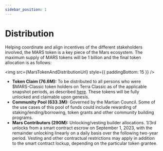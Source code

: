 ```yaml
---
sidebar_position: 1
---
```



# Distribution

Helping coordinate and align incentives of the different stakeholders involved, the MARS token is a key piece of the Mars ecosystem. The maximum supply of MARS tokens will be 1 billion and the final token allocation is as follows:

<img src={MarsTokenAndDistributionUrl} style={{ paddingBottom: 15 }} />

- **Token Claim (76.6M):** To be distributed to all persons who were $MARS-Classic token holders on Terra Classic as of the applicable snapshot periods, as described [here](https://mars-protocol.medium.com/unveiling-the-mars-airdrop-and-snapshot-data-ea4f3926f2ca). These tokens will be fully unlocked and claimable upon genesis.
- **Community Pool (633.3M):** Governed by the Martian Council. Some of the use cases of this pool of funds could include rewarding of staking/lending/borrowing, token grants and other community building programs.
- **Mars Contributors (290M):** Unlocking/vesting builder allocations. 1/3rd unlocks from a smart contract escrow on September 1, 2023, with the remainder unlocking linearly on a daily basis over the following two-year period. Vesting and other contractual restrictions may apply in addition to the smart contract lockup, depending on the particular token grantee. 